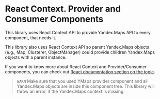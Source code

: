 

# React Context. Provider and Consumer Components

This library uses React Context API to provide Yandex.Maps API to every
component, that needs it.

This library also uses React Context API so parent Yandex.Maps objects (e.g.,
Map, Clusterer, ObjectManager) could provide children Yandex.Maps objects with a
parent instance.

If you want to know more about React Context and Provider/Consumer components,
you can check out [React documentation section on the topic][4.1.1].

> `WARN` Make sure that you used YMaps provider component and all Yandex.Maps
> objects are inside this component tree. This library will throw an error, if
> the Yandex.Maps context is missing.

[4.1.1]: https://reactjs.org/docs/context.html